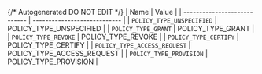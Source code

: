 {/* Autogenerated DO NOT EDIT  */}
| Name                         | Value                        |
| ---------------------------- | ---------------------------- |
| `POLICY_TYPE_UNSPECIFIED`    | POLICY_TYPE_UNSPECIFIED      |
| `POLICY_TYPE_GRANT`          | POLICY_TYPE_GRANT            |
| `POLICY_TYPE_REVOKE`         | POLICY_TYPE_REVOKE           |
| `POLICY_TYPE_CERTIFY`        | POLICY_TYPE_CERTIFY          |
| `POLICY_TYPE_ACCESS_REQUEST` | POLICY_TYPE_ACCESS_REQUEST   |
| `POLICY_TYPE_PROVISION`      | POLICY_TYPE_PROVISION        |